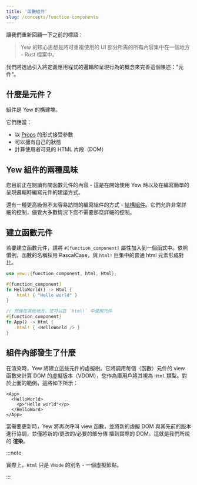 ```yaml
---
title: '函數組件'
slug: /concepts/function-components
---
```


讓我們重新回顧一下之前的標語：

> Yew 的核心思想是將可重複使用的 UI 部分所需的所有內容集中在一個地方 - Rust 檔案中。

我們將透過引入將定義應用程式的邏輯和呈現行為的概念來完善這個陳述："元件"。

## 什麼是元件？

組件是 Yew 的構建塊。

它們應當：

-   以 [Props](./properties.mdx) 的形式接受參數
-   可以擁有自己的狀態
-   計算使用者可見的 HTML 片段（DOM）

## Yew 組件的兩種風味

您目前正在閱讀有關函數元件的內容 - 這是在開始使用 Yew 時以及在編寫簡單的呈現邏輯時編寫元件的建議方式。

還有一種更高級但不太容易訪問的編寫組件的方式 - [結構組件](advanced-topics/struct-components/introduction.mdx)。它們允許非常詳細的控制，儘管大多數情況下您不需要那麼詳細的控制。

## 建立函數元件

若要建立函數元件，請將 `#[function_component]` 屬性加入到一個函式中。依照慣例，函數的名稱採用 PascalCase，與 `html!` 巨集中的普通 html 元素形成對比。

```rust
use yew::{function_component, html, Html};

#[function_component]
fn HelloWorld() -> Html {
    html! { "Hello world" }
}

// 然後在其他地方，您可以在 `html!` 中使用元件
#[function_component]
fn App() -> Html {
    html! { <HelloWorld /> }
}
```

## 組件內部發生了什麼

在渲染時，Yew 將建立這些元件的虛擬樹。它將調用每個（函數）元件的 view 函數來計算 DOM 的虛擬版本（VDOM），您作為庫用戶將其視為 `Html` 類型。對於上面的範例，這將如下所示：

```xhtml
<App>
  <HelloWorld>
    <p>"Hello world"</p>
  </HelloWord>
</App>
```

當需要更新時，Yew 將再次呼叫 view 函數，並將新的虛擬 DOM 與其先前的版本進行協調，並僅將新的/更改的/必要的部分傳 播到實際的 DOM。這就是我們所說的 **渲染**。

:::note

實際上，`Html` 只是 `VNode` 的別名 - 一個虛擬節點。

:::
